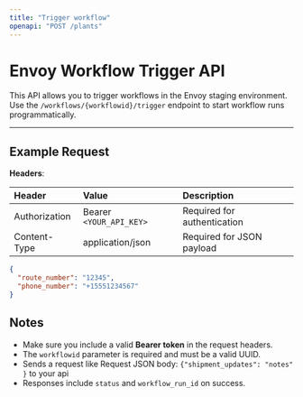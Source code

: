 ```yaml
---
title: "Trigger workflow"
openapi: "POST /plants"
---
```



# Envoy Workflow Trigger API

This API allows you to trigger workflows in the Envoy staging environment.  
Use the `/workflows/{workflowid}/trigger` endpoint to start workflow runs programmatically.

---

## Example Request

**Headers**:

| Header        | Value                   | Description                 |
| :------------ | :---------------------- | :-------------------------- |
| Authorization | Bearer `<YOUR_API_KEY>` | Required for authentication |
| Content-Type  | application/json        | Required for JSON payload   |

```json
{
  "route_number": "12345",
  "phone_number": "+15551234567"
}
```

## Notes

- Make sure you include a valid **Bearer token** in the request headers.
- The `workflowid` parameter is required and must be a valid UUID.
- Sends a request like Request JSON body: ```{"shipment_updates": "notes" }``` to your api
- Responses include `status` and `workflow_run_id` on success.